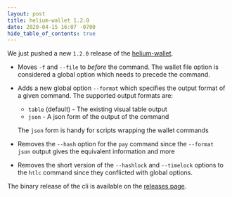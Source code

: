 ```yaml
---
layout: post
title: helium-wallet 1.2.0
date: 2020-04-15 16:07 -0700
hide_table_of_contents: true
---
```


We just pushed a new `1.2.0` release of the
[helium-wallet](https://github.com/helium/helium-wallet-rs).

<!--truncate-->

- Moves `-f` and `--file` to _before_ the command. The wallet file option is considered a global
  option which needs to precede the command.

- Adds a new global option `--format` which specifies the output format of a given command. The
  supported output formats are:

  - `table` (default) - The existing visual table output
  - `json` - A json form of the output of the command

  The `json` form is handy for scripts wrapping the wallet commands

- Removes the `--hash` option for the `pay` command since the `--format json` output gives the
  equivalent information and more

- Removes the short version of the `--hashlock` and `--timelock` options to the `htlc` command since
  they conflicted with global options.

The binary release of the cli is available on the
[releases page](https://github.com/helium/helium-wallet-rs/releases/tag/v1.2.0).
